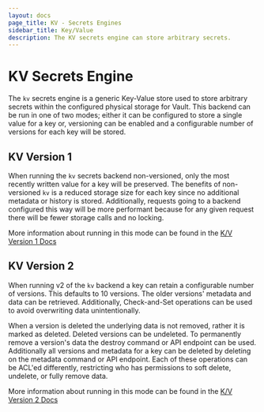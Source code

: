 ```yaml
---
layout: docs
page_title: KV - Secrets Engines
sidebar_title: Key/Value
description: The KV secrets engine can store arbitrary secrets.
---
```


# KV Secrets Engine

The `kv` secrets engine is a generic Key-Value store used to store arbitrary
secrets within the configured physical storage for Vault. This backend can be
run in one of two modes; either it can be configured to store a single value
for a key or, versioning can be enabled and a configurable number of versions 
for each key will be stored.

## KV Version 1

When running the `kv` secrets backend non-versioned, only the most recently
written value for a key will be preserved. The benefits of non-versioned `kv`
is a reduced storage size for each key since no additional metadata or history
is stored. Additionally, requests going to a backend configured this way will be
more performant because for any given request there will be fewer storage calls
and no locking.

More information about running in this mode can be found in the [K/V Version 1
Docs](/docs/secrets/kv/kv-v1)

## KV Version 2

When running v2 of the `kv` backend a key can retain a configurable number of
versions. This defaults to 10 versions. The older versions' metadata and data
can be retrieved. Additionally, Check-and-Set operations can be used to avoid
overwriting data unintentionally.

When a version is deleted the underlying data is not removed, rather it is
marked as deleted. Deleted versions can be undeleted. To permanently remove a
version's data the destroy command or API endpoint can be used. Additionally all
versions and metadata for a key can be deleted by deleting on the metadata
command or API endpoint. Each of these operations can be ACL'ed differently,
restricting who has permissions to soft delete, undelete, or fully remove data.

More information about running in this mode can be found in the [K/V Version 2
Docs](/docs/secrets/kv/kv-v2)
